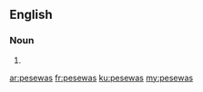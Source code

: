 ==English==

===Noun===
{{head|en|plural}}

# {{plural of|pesewa|lang=en|nocat=1}}

[[ar:pesewas]]
[[fr:pesewas]]
[[ku:pesewas]]
[[my:pesewas]]